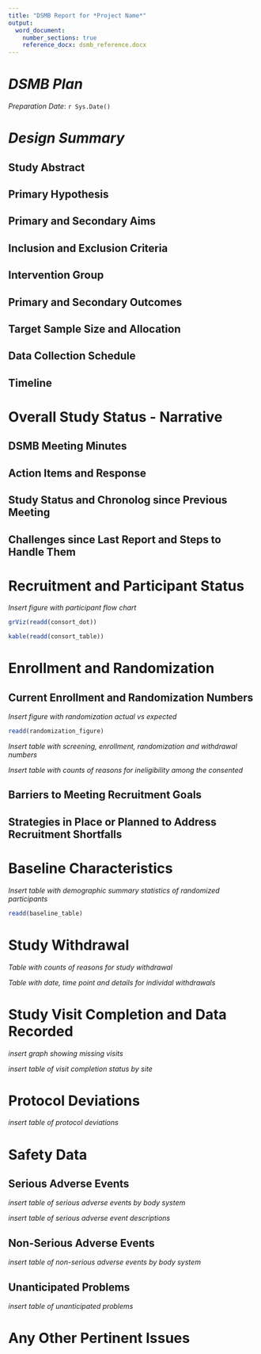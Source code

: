 ```yaml
---
title: "DSMB Report for *Project Name*"
output: 
  word_document:
    number_sections: true
    reference_docx: dsmb_reference.docx
---
```




# *DSMB Plan*

*Preparation Date*: `r Sys.Date()`


# *Design Summary*

## Study Abstract

## Primary Hypothesis

## Primary and Secondary Aims

## Inclusion and Exclusion Criteria

## Intervention Group

## Primary and Secondary Outcomes

## Target Sample Size and Allocation

## Data Collection Schedule

## Timeline

# Overall Study Status - Narrative

## DSMB Meeting Minutes

## Action Items and Response

## Study Status and Chronolog since Previous Meeting

## Challenges since Last Report and Steps to Handle Them

# Recruitment and Participant Status

*Insert figure with participant flow chart*

```r

grViz(readd(consort_dot))

```

```r

kable(readd(consort_table))

```


# Enrollment and Randomization

## Current Enrollment and Randomization Numbers
*Insert figure with randomization actual vs expected*

```r

readd(randomization_figure)

```

*Insert table with screening, enrollment, randomization and withdrawal numbers*


*Insert table with counts of reasons for ineligibility among the consented*

## Barriers to Meeting Recruitment Goals

## Strategies in Place or Planned to Address Recruitment Shortfalls

# Baseline Characteristics

*Insert table with demographic summary statistics of randomized participants*

```r

readd(baseline_table)

```

# Study Withdrawal

*Table with counts of reasons for study withdrawal*

*Table with date, time point and details for individal withdrawals*

# Study Visit Completion and Data Recorded

*insert graph showing missing visits*

*insert table of visit completion status by site*

# Protocol Deviations

*insert table of protocol deviations*

# Safety Data

## Serious Adverse Events

*insert table of serious adverse events by body system*

*insert table of serious adverse event descriptions*

## Non-Serious Adverse Events

*insert table of non-serious adverse events by body system*

## Unanticipated Problems

*insert table of unanticipated problems*

# Any Other Pertinent Issues

















